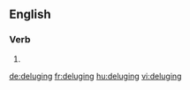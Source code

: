==English==

===Verb===
{{head|en|present participle}}

# {{present participle of|deluge|lang=en}}

[[de:deluging]]
[[fr:deluging]]
[[hu:deluging]]
[[vi:deluging]]